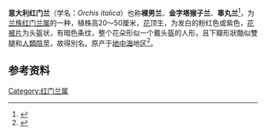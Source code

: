 {{Speciesbox
|name =意大利红门兰
|image =Orchis italica.004 - Serra de Enciña de Lastra.JPG
| image_caption = 意大利红门兰的花
| genus = Orchis
| species = italica
| authority = [[让·路易斯·玛丽·波伊列|Poir.]]
|synonyms =
*''Orchis longicornis'' [[让-巴蒂斯特·拉马克|Lam.]]
*''Orchis tephrosanthos'' [[Desf.|Desf.]]
*''Orchis longicruris'' [[约翰·海因里希·弗里德里希·林克|Link]]
*''Orchis undulatifolia'' [[Biv.|Biv.]]
*''Orchis welwitschii'' [[海因里希·古斯塔夫·赖兴巴赫|Rchb.f.]]
|}}
'''意大利红门兰'''（学名：''Orchis italica''）也称'''裸男兰'''、'''金字塔猴子兰'''、'''睾丸兰'''<ref>{{cite web | language = zh-cn | publisher = 腾讯科技 | title = 希腊神秘人形花朵：令人惊艳的“睾丸兰” | url = http://tech.qq.com/a/20111123/000105.htm | date = 2011-11-23 | accessdate = 2011-12-16 | archive-date = 2011-11-27 | archive-url = https://web.archive.org/web/20111127041704/http://tech.qq.com/a/20111123/000105.htm | dead-url = no }}</ref>，为[[兰族|兰族]][[红门兰属|红门兰属]]的一种，植株高20～50厘米，[[花|花]]顶生，为发白的粉红色或紫色，[[花被片|花被片]]为头盔状，有暗色条纹，整个花朵形似一个戴头盔的人形，且下瓣形狀酷似雙腿和[[人類陰莖|人類陰莖]]，故得別名。原产于[[地中海|地中海]]地区<ref>{{Cite web |url=http://www.orchids.co.in/orchid-plant/orchis-italica.shtm |title=www.orchids.co.in |accessdate=2011-12-16 |archive-date=2011-02-25 |archive-url=https://web.archive.org/web/20110225202656/http://www.orchids.co.in/orchid-plant/orchis-italica.shtm |dead-url=no }}</ref>。
{{gallery
|height=200|width=200|lines=1
|File:Orchis italica b.JPG|
|File:Orchis italica (habitus).jpg|
|File:Orchis italica Cyprus 03.jpg|
|File:Orchis italica Cyprus 04.jpg|
}}

==参考资料==
{{reflist}}
{{commons|Orchis italica}}
{{Taxonbar|from=Q1315197}}

[[Category:红门兰属|Category:红门兰属]]